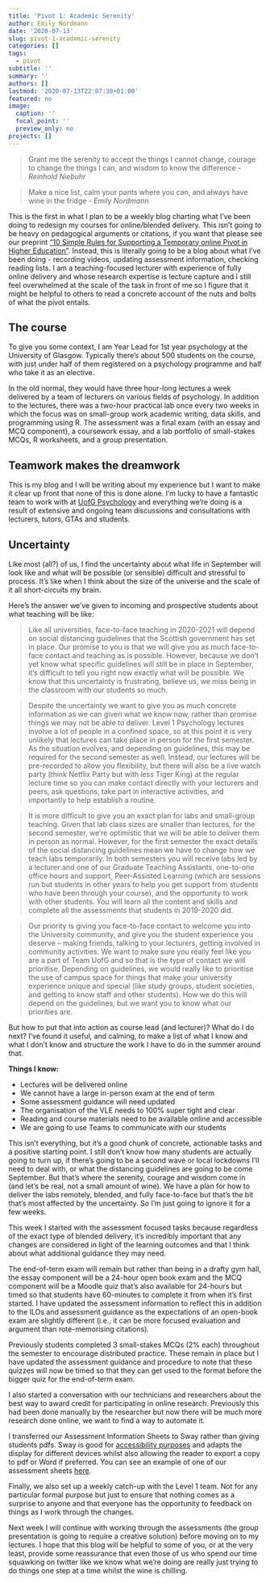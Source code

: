 ```yaml
---
title: 'Pivot 1: Academic Serenity'
author: Emily Nordmann
date: '2020-07-13'
slug: pivot-1-academic-serenity
categories: []
tags:
  - pivot
subtitle: ''
summary: ''
authors: []
lastmod: '2020-07-13T22:07:30+01:00'
featured: no
image:
  caption: ''
  focal_point: ''
  preview_only: no
projects: []
---
```

> Grant me the serenity to accept the things I cannot change, courage to change the things I can, and wisdom to know the difference - *Reinhold Niebuhr*

> Make a nice list, calm your pants where you can, and always have wine in the fridge - *Emily Nordmann*

This is the first in what I plan to be a weekly blog charting what I've been doing to redesign my courses for online/blended delivery. This isn't going to be heavy on pedagogical arguments or citations, if you want that please see our preprint ["10 Simple Rules for Supporting a Temporary online Pivot in Higher Education"](https://psyarxiv.com/qdh25/). Instead, this is literally going to be a blog about what I've been doing - recording videos, updating assessment information, checking reading lists. I am a teaching-focused lecturer with experience of fully online delivery and whose research expertise is lecture capture and  I still feel overwhelmed at the scale of the task in front of me so I figure that it might be helpful to others to read a concrete account of the nuts and bolts of what the pivot entails.

## The course

To give you some context, I am Year Lead for 1st year psychology at the University of Glasgow. Typically there's about 500 students on the course, with just under half of them registered on a psychology programme and half who take it as an elective. 

In the old normal, they would have three hour-long lectures a week delivered by a team of lecturers on various fields of psychology. In addition to the lectures, there was a two-hour practical lab once every two weeks in which the focus was on small-group work academic writing, data skills, and programming using R. The assessment was a final exam (with an essay and MCQ component), a coursework essay, and a lab portfolio of small-stakes MCQs, R worksheets, and a group presentation.

## Teamwork makes the dreamwork

This is my blog and I will be writing about my experience but I want to make it clear up front that none of this is done alone. I'm lucky to have a fantastic team to work with at [UofG Psychology](https://twitter.com/UofGPsychology) and everything we're doing is a result of extensive and ongoing team discussions and consultations with lecturers, tutors, GTAs and students.

## Uncertainty

Like most (all?) of us, I find the uncertainty about what life in September will look like and what will be possible (or sensible) difficult and stressful to process. It's like when I think about the size of the universe and the scale of it all short-circuits my brain. 

Here's the answer we've given to incoming and prospective students about what teaching will be like:

> Like all universities, face-to-face teaching in 2020-2021 will depend on social distancing guidelines that the Scottish government has set in place. Our promise to you is that we will give you as much face-to-face contact and teaching as is possible. However, because we don’t yet know what specific guidelines will still be in place in September, it’s difficult to tell you right now exactly what will be possible. We know that this uncertainty is frustrating, believe us, we miss being in the classroom with our students so much.  

> Despite the uncertainty we want to give you as much concrete information as we can given what we know now, rather than promise things we may not be able to deliver. Level 1 Psychology lectures involve a lot of people in a confined space, so at this point it is very unlikely that lectures can take place in person for the first semester. As the situation evolves, and depending on guidelines, this may be required for the second semester as well. Instead, our lectures will be pre-recorded to allow you flexibility, but there will also be a live watch party (think Netflix Party but with less Tiger King) at the regular lecture time so you can make contact directly with your lecturers and peers, ask questions, take part in interactive activities, and importantly to help establish a routine.

> It is more difficult to give you an exact plan for labs and small-group teaching. Given that lab class sizes are smaller than lectures, for the second semester, we’re optimistic that we will be able to deliver them in person as normal. However, for the first semester the exact details of the social distancing guidelines mean we have to change  how we teach labs temporarily.   In both semesters you will receive labs led by a lecturer and one of our Graduate Teaching Assistants, one-to-one office hours and support, Peer-Assisted Learning (which are sessions run but students in other years to help you get support from students who have been through your course), and the opportunity to work with other students. You will learn all the content and skills and complete all the assessments that students in 2019-2020 did. 

> Our priority is giving you face-to-face contact to welcome you into the University community, and give you the student experience you deserve – making friends, talking to your lecturers, getting involved in community activities. We want to make sure you really feel like you are a part of Team UofG and so that is the type of contact we will prioritise. Depending on guidelines, we would really like to prioritise the use of campus space for things that make your university experience unique and special (like study groups, student societies, and getting to know staff and other students). How we do this will depend on the guidelines, but we want you to know what our priorities are.

But how to put that into action as course lead (and lecturer)? What do I do next? I've found it useful, and calming, to make a list of what I know and what I don't know and structure the work I have to do in the summer around that.

**Things I know:**

* Lectures will be delivered online
* We cannot have a large in-person exam at the end of term 
* Some assessment guidance will need updated
* The organisation of the VLE needs to 100% super tight and clear
* Reading and course materials need to be available online and accessible
* We are going to use Teams to communicate with our students

This isn't everything, but it's a good chunk of concrete, actionable tasks and a positive starting point. I still don't know how many students are actually going to turn up, if there's going to be a second wave or local lockdowns I'll need to deal with, or what the distancing guidelines are going to be come September. But that's where the serenity, courage and wisdom come in (and let's be real, not a small amount of wine). We have a plan for how to deliver the labs remotely, blended, and fully face-to-face but that's the bit that's most affected by the uncertainty. So I'm just going to ignore it for a few weeks.

This week I started with the assessment focused tasks because regardless of the exact type of blended delivery, it's incredibly important that any changes are considered in light of the learning outcomes and that I think about what additional guidance they may need.

The end-of-term exam will remain but rather than being in a drafty gym hall, the essay component will be a 24-hour open book exam and the MCQ component will be a Moodle quiz that's also available for 24-hours but timed so that students have 60-minutes to complete it from when it's first started. I have updated the assessment information  to reflect this in addition to the ILOs and assessment guidance as the expectations of an open-book exam are slightly different (i.e., it can be more focused evaluation and argument than rote-memorising citations).

Previously students completed 3 small-stakes MCQs (2% each) throughout the semester to encourage distributed practice. These remain in place but I have updated the assessment guidance and procedure to note that these quizzes will now be timed so that they can get used to the format before the bigger quiz for the end-of-term exam.

I also started a conversation with our technicians and researchers about the best way to award credit for participating in online research. Previously this had been done manually by the researcher but now there will be much more research done online, we want to find a way to automate it.

I transferred our Assessment Information Sheets to Sway rather than giving students pdfs. Sway is good for [accessibility purposes](https://www.quostar.com/blog/sway-for-office-365-overview/) and adapts the display for different devices whilst also allowing the reader to export a copy to pdf or Word if preferred. You can see an example of one of our assessment sheets [here](https://sway.office.com/RnxqSvogLgH0UEIn?ref=Link).

Finally, we also set up a weekly catch-up with the Level 1 team. Not for any particular formal purpose but just to ensure that nothing comes as a surprise to anyone and that everyone has the opportunity to feedback on things as I work through the changes.

Next week I will continue with working through the assessments (the group presentation is going to require a creative solution) before moving on to my lectures. I hope that this blog will be helpful to some of you, or at the very least, provide some reassurance that even those of us who spend our time squawking on twitter like we know what we're doing are really just trying to do things one step at a time whilst the wine is chilling.